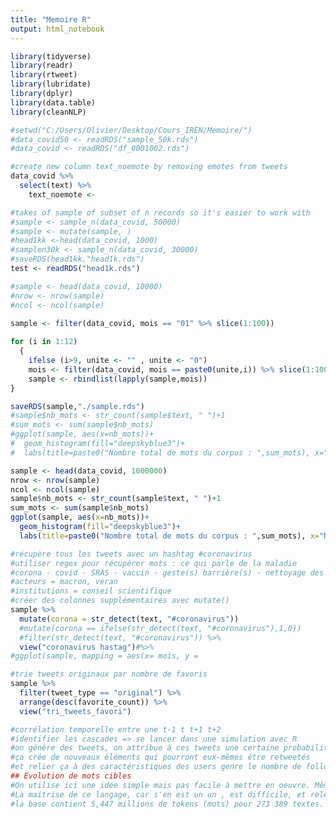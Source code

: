 ```yaml
---
title: "Memoire R"
output: html_notebook
---
```


```r
library(tidyverse)
library(readr)
library(rtweet)
library(lubridate)
library(dplyr)
library(data.table)
library(cleanNLP)
```

```r
#setwd("C:/Users/Olivier/Desktop/Cours_IREN/Memoire/")
#data_covid50 <- readRDS("sample_50k.rds")
#data_covid <- readRDS("df_0001002.rds")
```

```r
#create new column text_noemote by removing emotes from tweets
data_covid %>%
  select(text) %>%
    text_noemote <- 
```

```r
#takes of sample of subset of n records so it's easier to work with
#sample <- sample_n(data_covid, 50000)
#sample <- mutate(sample, )
#head1kk <-head(data_covid, 1000)
#samplen30k <- sample_n(data_covid, 30000)
#saveRDS(head1kk,"head1k.rds")
test <- readRDS("head1k.rds")
```

```r
#sample <- head(data_covid, 10000)
#nrow <- nrow(sample)
#ncol <- ncol(sample)

sample <- filter(data_covid, mois == "01" %>% slice(1:100))
                 
for (i in 1:12) 
  { 
    ifelse (i>9, unite <- "" , unite <- "0")
    mois <- filter(data_covid, mois == paste0(unite,i)) %>% slice(1:100)
    sample <- rbindlist(lapply(sample,mois))
}

saveRDS(sample,"./sample.rds")
#sample$nb_mots <- str_count(sample$text, " ")+1
#sum_mots <- sum(sample$nb_mots)
#ggplot(sample, aes(x=nb_mots))+
#  geom_histogram(fill="deepskyblue3")+
#  labs(title=paste0("Nombre total de mots du corpus : ",sum_mots), x="Nombre de mots par post", y="Fréquence")
```

```r
sample <- head(data_covid, 1000000)
nrow <- nrow(sample)
ncol <- ncol(sample)
sample$nb_mots <- str_count(sample$text, " ")+1
sum_mots <- sum(sample$nb_mots)
ggplot(sample, aes(x=nb_mots))+
  geom_histogram(fill="deepskyblue3")+
  labs(title=paste0("Nombre total de mots du corpus : ",sum_mots), x="Nombre de mots par post", y="Fréquence")
```

```r
#récupère tous les tweets avec un hashtag #coronavirus
#utiliser regex pour récupérer mots : ce qui parle de la maladie
#corona - covid - SRAS - vaccin - geste(s) barrière(s) - nettoyage des mains - masque - gel - hydroalcoolique
#acteurs = macron, veran
#institutions = conseil scientifique
#créer des colonnes supplémentaires avec mutate()
sample %>%
  mutate(corona = str_detect(text, "#coronavirus"))
  #mutate(corona == ifelse(str_detect(text, "#coronavirus"),1,0))
  #filter(str_detect(text, "#coronavirus")) %>%
  view("coronavirus hastag")#%>%
#ggplot(sample, mapping = aes(x= mois, y = 
```


```r
#trie tweets originaux par nombre de favoris
sample %>%
  filter(tweet_type == "original") %>%
  arrange(desc(favorite_count)) %>%
  view("tri_tweets_favori")

#corrélation temporelle entre une t-1 t t+1 t+2
#identifier les cascades => se lancer dans une simulation avec R
#on génère des tweets, on attribue à ces tweets une certaine probabilité d'et^re cité/tweeté
#ça crée de nouveaux éléments qui pourront eux-mêmes être retweetés
#et relier ça à des caractéristiques des users genre le nombre de followers => se focaliser sur les comptes eux-mêmes
## Evolution de mots cibles
#On utilise ici une idée simple mais pas facile à mettre en oeuvre. Même en lemmatisant de nombreux mots proches seront considéré comme distincts : mille-feuilles, millesfeuilles, millefeuille, milles-feuilles, . Pir encore : corona, coronavirus, coronavir, coronarvirus etc... La simplicité de la méthode consiste à définir des motifs. Ici la racine est *corona* le * représente n'importe qu'elle caractère, on aurait pu réduire à coron, mais on aurait fait une confusion avec coroner. Ce principe est systématiser dans la méthode des regex, ou expressions régulières, où un jeu de convention limitée, permet de détruire une grande variété de motifs morphologique : un numero de téléphone, une url, un prix, .
#La maitrise de ce langage, car s'en est un un , est difficile, et relève plus de l'art que de la science, un art de résolution de problème logique. Mais même avec des expressions simples, élémentaires, on peut réaliser des tâche intéressantes.
#la base contient 5,447 millions de tokens (mots) pour 273 389 textes. (ce n'est pas exact c'est le double il faut redonner les valeurs exactes)
```

